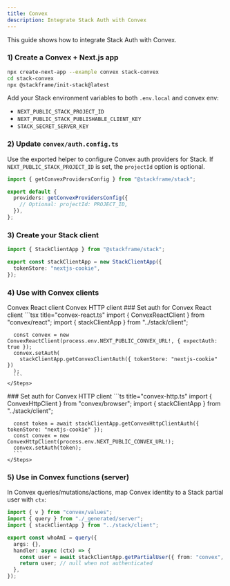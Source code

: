 ```yaml
---
title: Convex
description: Integrate Stack Auth with Convex
---
```


This guide shows how to integrate Stack Auth with Convex.

### 1) Create a Convex + Next.js app

```bash title="Terminal"
npx create-next-app --example convex stack-convex
cd stack-convex
npx @stackframe/init-stack@latest
```

Add your Stack environment variables to both `.env.local` and convex env:
- `NEXT_PUBLIC_STACK_PROJECT_ID`
- `NEXT_PUBLIC_STACK_PUBLISHABLE_CLIENT_KEY`
- `STACK_SECRET_SERVER_KEY`

### 2) Update `convex/auth.config.ts`

Use the exported helper to configure Convex auth providers for Stack. If `NEXT_PUBLIC_STACK_PROJECT_ID` is set, the `projectId` option is optional.

```typescript title="convex/auth.config.ts"
import { getConvexProvidersConfig } from "@stackframe/stack";

export default {
  providers: getConvexProvidersConfig({
    // Optional: projectId: PROJECT_ID,
  }),
};
```

### 3) Create your Stack client

```typescript title="stack/client.ts"
import { StackClientApp } from "@stackframe/stack";

export const stackClientApp = new StackClientApp({
  tokenStore: "nextjs-cookie",
});
```

### 4) Use with Convex clients

<Tabs defaultValue="react">
  <TabsList>
    <TabsTrigger value="react">Convex React client</TabsTrigger>
    <TabsTrigger value="http">Convex HTTP client</TabsTrigger>
  </TabsList>
  <TabsContent value="react">
    <Steps>
      <Step>
      ### Set auth for Convex React client
      </Step>
      ```tsx title="convex-react.ts"
      import { ConvexReactClient } from "convex/react";
      import { stackClientApp } from "../stack/client";

      const convex = new ConvexReactClient(process.env.NEXT_PUBLIC_CONVEX_URL!, { expectAuth: true });
      convex.setAuth(
        stackClientApp.getConvexClientAuth({ tokenStore: "nextjs-cookie" })
      );
      ```
    </Steps>
  </TabsContent>
  <TabsContent value="http">
    <Steps>
      <Step>
      ### Set auth for Convex HTTP client
      </Step>
      ```ts title="convex-http.ts"
      import { ConvexHttpClient } from "convex/browser";
      import { stackClientApp } from "../stack/client";

      const token = await stackClientApp.getConvexHttpClientAuth({ tokenStore: "nextjs-cookie" });
      const convex = new ConvexHttpClient(process.env.NEXT_PUBLIC_CONVEX_URL!);
      convex.setAuth(token);
      ```
    </Steps>
  </TabsContent>
</Tabs>

### 5) Use in Convex functions (server)

In Convex queries/mutations/actions, map Convex identity to a Stack partial user with `ctx`:

```ts title="convex/myFunctions.ts"
import { v } from "convex/values";
import { query } from "./_generated/server";
import { stackClientApp } from "../stack/client";

export const whoAmI = query({
  args: {},
  handler: async (ctx) => {
    const user = await stackClientApp.getPartialUser({ from: "convex", ctx });
    return user; // null when not authenticated
  },
});
```

